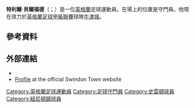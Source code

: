 '''特利爾·貝爾福德'''（{{lang-en|Tyrell Belford}}；{{bd|1994年|5月6日}}）是一位[[英格蘭|英格蘭]]足球運動員。在場上的位置是守門員。他現在效力於[[英格蘭足球甲級聯賽|英格蘭足球甲級聯賽]]球隊[[牛津城足球會|牛津城]]。

==參考資料==
{{Reflist}}

==外部連結==
*{{Soccerbase|71199|特利爾·貝爾福德}}
*[https://web.archive.org/web/20150610210355/http://www.swindontownfc.co.uk/team/player-profile/index.aspx?playerid=459652&tcmuri=958822 Profile] at the official Swindon Town website

{{DEFAULTSORT:Belford, Tyrell}}
[[Category:英格蘭足球運動員|Category:英格蘭足球運動員]]
[[Category:足球守門員|Category:足球守門員]]
[[Category:史雲頓球員|Category:史雲頓球員]]
[[Category:紐尼頓鎮球員|Category:紐尼頓鎮球員]]
{{Sport-bio-stub}}